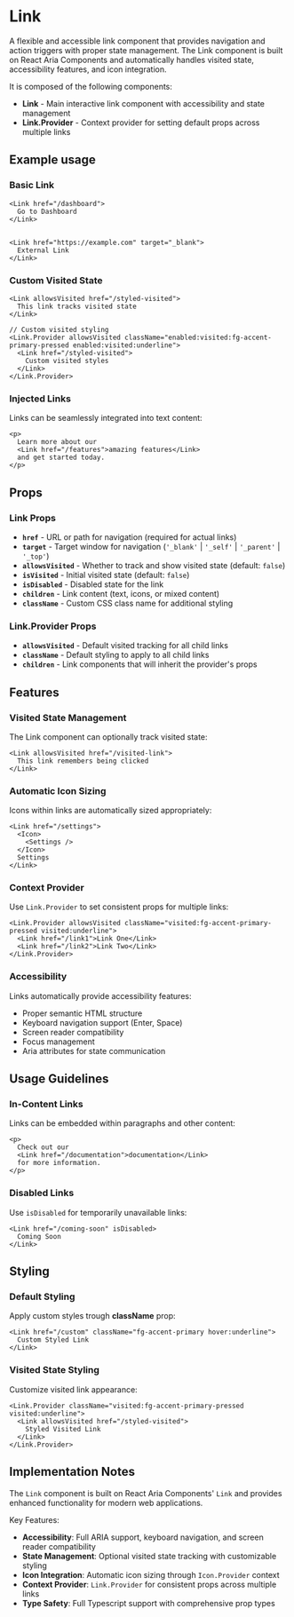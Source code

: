 

<Meta of={LinkStories} />

# Link
A flexible and accessible link component that provides navigation and action triggers with proper state management. The Link component is built on React Aria Components and automatically handles visited state, accessibility features, and icon integration.

It is composed of the following components:
- **Link** - Main interactive link component with accessibility and state management
- **Link.Provider** - Context provider for setting default props across multiple links

## Example usage

### Basic Link
```tsx
<Link href="/dashboard">
  Go to Dashboard
</Link>


<Link href="https://example.com" target="_blank">
  External Link
</Link>

```

<Canvas of={LinkStories.Default} />

### Custom Visited State
```tsx
<Link allowsVisited href="/styled-visited">
  This link tracks visited state
</Link>

// Custom visited styling
<Link.Provider allowsVisited className="enabled:visited:fg-accent-primary-pressed enabled:visited:underline">
  <Link href="/styled-visited">
    Custom visited styles
  </Link>
</Link.Provider>
```

<Canvas of={LinkStories.CustomVisitedStyles} />

### Injected Links
Links can be seamlessly integrated into text content:

```tsx
<p>
  Learn more about our
  <Link href="/features">amazing features</Link>
  and get started today.
</p>
```

<Canvas of={LinkStories.Multiple} />

## Props

### Link Props
- **`href`** - URL or path for navigation (required for actual links)
- **`target`** - Target window for navigation (`'_blank'` | `'_self'` | `'_parent'` | `'_top'`)
- **`allowsVisited`** - Whether to track and show visited state (default: `false`)
- **`isVisited`** - Initial visited state (default: `false`)
- **`isDisabled`** - Disabled state for the link
- **`children`** - Link content (text, icons, or mixed content)
- **`className`** - Custom CSS class name for additional styling

### Link.Provider Props
- **`allowsVisited`** - Default visited tracking for all child links
- **`className`** - Default styling to apply to all child links
- **`children`** - Link components that will inherit the provider's props

## Features

### Visited State Management
The Link component can optionally track visited state:
```tsx
<Link allowsVisited href="/visited-link">
  This link remembers being clicked
</Link>
```

### Automatic Icon Sizing
Icons within links are automatically sized appropriately:
```tsx
<Link href="/settings">
  <Icon>
    <Settings />
  </Icon>
  Settings
</Link>
```

### Context Provider
Use `Link.Provider` to set consistent props for multiple links:
```tsx
<Link.Provider allowsVisited className="visited:fg-accent-primary-pressed visited:underline">
  <Link href="/link1">Link One</Link>
  <Link href="/link2">Link Two</Link>
</Link.Provider>
```

### Accessibility
Links automatically provide accessibility features:
- Proper semantic HTML structure
- Keyboard navigation support (Enter, Space)
- Screen reader compatibility
- Focus management
- Aria attributes for state communication

## Usage Guidelines

### In-Content Links
Links can be embedded within paragraphs and other content:
```tsx
<p>
  Check out our
  <Link href="/documentation">documentation</Link>
  for more information.
</p>
```

### Disabled Links
Use `isDisabled` for temporarily unavailable links:
```tsx
<Link href="/coming-soon" isDisabled>
  Coming Soon
</Link>
```

## Styling

### Default Styling
Apply custom styles trough **className** prop:
```tsx
<Link href="/custom" className="fg-accent-primary hover:underline">
  Custom Styled Link
</Link>
```

### Visited State Styling
Customize visited link appearance:
```tsx
<Link.Provider className="visited:fg-accent-primary-pressed visited:underline">
  <Link allowsVisited href="/styled-visited">
    Styled Visited Link
  </Link>
</Link.Provider>
```

## Implementation Notes
The `Link` component is built on React Aria Components' `Link` and provides enhanced functionality for modern web applications.

Key Features:
- **Accessibility**: Full ARIA support, keyboard navigation, and screen reader compatibility
- **State Management**: Optional visited state tracking with customizable styling
- **Icon Integration**: Automatic icon sizing through `Icon.Provider` context
- **Context Provider**: `Link.Provider` for consistent props across multiple links
- **Type Safety**: Full Typescript support with comprehensive prop types


